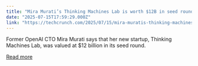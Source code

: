```yaml
---
title: "Mira Murati’s Thinking Machines Lab is worth $12B in seed round"
date: "2025-07-15T17:59:29.000Z"
link: "https://techcrunch.com/2025/07/15/mira-muratis-thinking-machines-lab-is-worth-12b-in-seed-round/"
---
```


Former OpenAI CTO Mira Murati says that her new startup, Thinking Machines Lab, was valued at $12 billion in its seed round.

[Read more](https://techcrunch.com/2025/07/15/mira-muratis-thinking-machines-lab-is-worth-12b-in-seed-round/)
